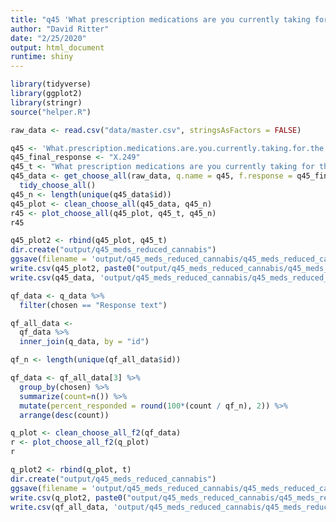 ```yaml
---
title: "q45 'What prescription medications are you currently taking for the health conditions and symptoms you face that you are actively trying to reduce the use of by using cannabis? (Please select all that apply)'"
author: "David Ritter"
date: "2/25/2020"
output: html_document
runtime: shiny
---
```


```r
library(tidyverse)
library(ggplot2)
library(stringr)
source("helper.R")
```

```r
raw_data <- read.csv("data/master.csv", stringsAsFactors = FALSE)
```

```r
q45 <- 'What.prescription.medications.are.you.currently.taking.for.the.health.conditions.and.symptoms.you.face.that.you.are.actively.trying.to.reduce.the.use.of.by.using.cannabis...Please.select.all.that.apply.'
q45_final_response <- "X.249"
q45_t <- "What prescription medications are you currently taking for the health conditions and symptoms you face that you are actively trying to reduce the use of by using cannabis? (Please select all that apply)"
q45_data <- get_choose_all(raw_data, q.name = q45, f.response = q45_final_response) %>%
  tidy_choose_all()
q45_n <- length(unique(q45_data$id))
q45_plot <- clean_choose_all(q45_data, q45_n)
r45 <- plot_choose_all(q45_plot, q45_t, q45_n)
r45
```

```r
q45_plot2 <- rbind(q45_plot, q45_t)
dir.create("output/q45_meds_reduced_cannabis")
ggsave(filename = 'output/q45_meds_reduced_cannabis/q45_meds_reduced_cannabis.png', plot = r45, device = 'png')
write.csv(q45_plot2, paste0("output/q45_meds_reduced_cannabis/q45_meds_reduced_cannabis_", q45_n,".csv"), row.names=F)
write.csv(q45_data, 'output/q45_meds_reduced_cannabis/q45_meds_reduced_cannabis_ids.csv', row.names = FALSE)
```




```r
qf_data <- q_data %>%
  filter(chosen == "Response text")
```

```r
qf_all_data <- 
  qf_data %>%
  inner_join(q_data, by = "id")

qf_n <- length(unique(qf_all_data$id))

qf_data <- qf_all_data[3] %>%
  group_by(chosen) %>%
  summarize(count=n()) %>%
  mutate(percent_responded = round(100*(count / qf_n), 2)) %>%
  arrange(desc(count))
```

```r
q_plot <- clean_choose_all_f2(qf_data)
r <- plot_choose_all_f2(q_plot)
r
```

```r
q_plot2 <- rbind(q_plot, t)
dir.create("output/q45_meds_reduced_cannabis")
ggsave(filename = 'output/q45_meds_reduced_cannabis/q45_meds_reduced_cannabis.png', plot = r, device = 'png')
write.csv(q_plot2, paste0("output/q45_meds_reduced_cannabis/q45_meds_reduced_cannabis_", qf_n,".csv"), row.names=F)
write.csv(qf_all_data, 'output/q45_meds_reduced_cannabis/q45_meds_reduced_cannabis_ids.csv', row.names = FALSE)
```